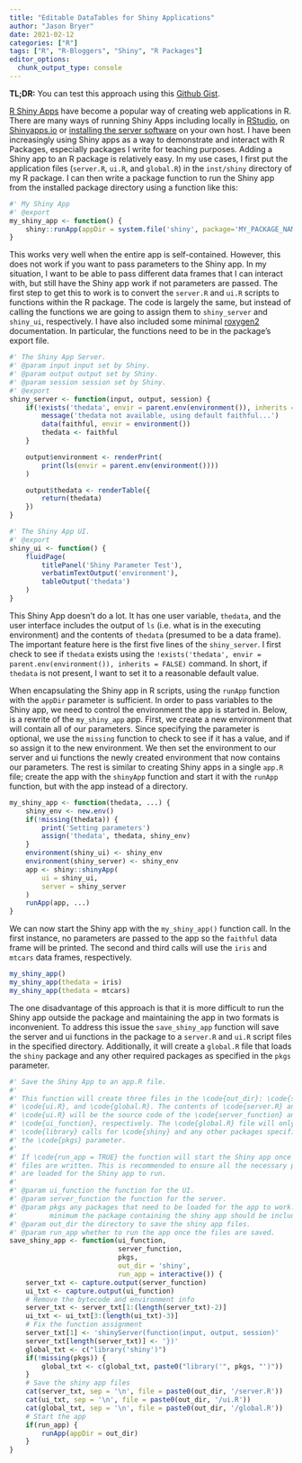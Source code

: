 ```yaml
---
title: "Editable DataTables for Shiny Applications"
author: "Jason Bryer"
date: 2021-02-12
categories: ["R"]
tags: ["R", "R-Bloggers", "Shiny", "R Packages"]
editor_options: 
  chunk_output_type: console
---
```


**TL;DR:** You can test this approach using this [Github Gist](https://gist.github.com/jbryer/fc8834279189196ead710e89b56d7f88).

[R Shiny Apps](https://shiny.rstudio.com) have become a popular way of creating web applications in R. There are many ways of running Shiny Apps including locally in [RStudio](https://rstudio.com/products/rstudio/), on [Shinyapps.io](http://www.shinyapps.io/) or [installing the server software](https://www.rstudio.com/products/shiny/shiny-server/) on your own host. I have been increasingly using Shiny apps as a way to demonstrate and interact with R Packages, especially packages I write for teaching purposes. Adding a Shiny app to an R package is relatively easy. In my use cases, I first put the application files (`server.R`, `ui.R`, and `global.R`) in the `inst/shiny` directory of my R package. I can then write a package function to run the Shiny app from the installed package directory using a function like this:

```r
#' My Shiny App
#' @export
my_shiny_app <- function() {
	shiny::runApp(appDir = system.file('shiny', package='MY_PACKAGE_NAME'))
}
```

This works very well when the entire app is self-contained. However, this does not work if you want to pass parameters to the Shiny app. In my situation, I want to be able to pass different data frames that I can interact with, but still have the Shiny app work if not parameters are passed. The first step to get this to work is to convert the `server.R` and `ui.R` scripts to functions within the R package. The code is largely the same, but instead of calling the functions we are going to assign them to `shiny_server` and `shiny_ui`, respectively. I have also included some minimal [roxygen2](https://github.com/r-lib/roxygen2) documentation. In particular, the functions need to be in the package's export file.


```r
#' The Shiny App Server.
#' @param input input set by Shiny.
#' @param output output set by Shiny.
#' @param session session set by Shiny.
#' @export
shiny_server <- function(input, output, session) {
	if(!exists('thedata', envir = parent.env(environment()), inherits = FALSE)) {
		message('thedata not available, using default faithful...')
		data(faithful, envir = environment())
		thedata <- faithful
	}

	output$environment <- renderPrint(
		print(ls(envir = parent.env(environment())))
	)

	output$thedata <- renderTable({
		return(thedata)
	})
}

#' The Shiny App UI.
#' @export
shiny_ui <- function() {
	fluidPage(
		titlePanel('Shiny Parameter Test'),
		verbatimTextOutput('environment'),
		tableOutput('thedata')
	)
}
```

This Shiny App doesn't do a lot. It has one user variable, `thedata`, and the user interface includes the output of `ls` (i.e. what is in the executing environment) and the contents of `thedata` (presumed to be a data frame). The important feature here is the first five lines of the `shiny_server`. I first check to see if `thedata` exists using the `!exists('thedata', envir = parent.env(environment()), inherits = FALSE)` command. In short, if `thedata` is not present, I want to set it to a reasonable default value.

When encapsulating the Shiny app in R scripts, using the `runApp` function with the `appDir` parameter is sufficient. In order to pass variables to the Shiny app, we need to control the environment the app is started in. Below, is a rewrite of the `my_shiny_app` app. First, we create a new environment that will contain all of our parameters. Since specifying the parameter is optional, we use the `missing` function to check to see if it has a value, and if so assign it to the new environment. We then set the environment to our server and ui functions the newly created environment that now contains our parameters. The rest is similar to creating Shiny apps in a single `app.R` file; create the app with the `shinyApp` function and start it with the `runApp` function, but with the app instead of a directory.


```r
my_shiny_app <- function(thedata, ...) {
	shiny_env <- new.env()
	if(!missing(thedata)) {
		print('Setting parameters')
		assign('thedata', thedata, shiny_env)
	}
	environment(shiny_ui) <- shiny_env
	environment(shiny_server) <- shiny_env
	app <- shiny::shinyApp(
		ui = shiny_ui,
		server = shiny_server
	)
	runApp(app, ...)
}
```

We can now start the Shiny app with the `my_shiny_app()` function call. In the first instance, no parameters are passed to the app so the `faithful` data frame will be printed. The second and third calls will use the `iris` and `mtcars` data frames, respectively.

```r
my_shiny_app()
my_shiny_app(thedata = iris)
my_shiny_app(thedata = mtcars)
```

The one disadvantage of this approach is that it is more difficult to run the Shiny app outside the package and maintaining the app in two formats is inconvenient. To address this issue the `save_shiny_app` function will save the server and ui functions in the package to a `server.R` and `ui.R` script files in the specified directory. Additionally, it will create a `global.R` file that loads the `shiny` package and any other required packages as specified in the `pkgs` parameter.


```r
#' Save the Shiny App to an app.R file.
#'
#' This function will create three files in the \code{out_dir}: \code{server.R},
#' \code{ui.R}, and \code{global.R}. The contents of \code{server.R} and
#' \code{ui.R} will be the source code of the \code{server_function} and
#' \code{ui_function}, respectively. The \code{global.R} file will only contain
#' \code{library} calls for \code{shiny} and any other packages specified in
#' the \code{pkgs} parameter.
#'
#' If \code{run_app = TRUE} the function will start the Shiny app once the
#' files are written. This is recommended to ensure all the necessary packages
#' are loaded for the Shiny app to run.
#'
#' @param ui_function the function for the UI.
#' @param server_function the function for the server.
#' @param pkgs any packages that need to be loaded for the app to work. At
#'        minimum the package containing the shiny app should be included.
#' @param out_dir the directory to save the shiny app files.
#' @param run_app whether to run the app once the files are saved.
save_shiny_app <- function(ui_function,
						   server_function,
						   pkgs,
						   out_dir = 'shiny',
						   run_app = interactive()) {
	server_txt <- capture.output(server_function)
	ui_txt <- capture.output(ui_function)
	# Remove the bytecode and environment info
	server_txt <- server_txt[1:(length(server_txt)-2)]
	ui_txt <- ui_txt[3:(length(ui_txt)-3)]
	# Fix the function assignment
	server_txt[1] <- 'shinyServer(function(input, output, session)'
	server_txt[length(server_txt)] <- '})'
	global_txt <- c("library('shiny')")
	if(!missing(pkgs)) {
		global_txt <- c(global_txt, paste0("library('", pkgs, "')"))
	}
	# Save the shiny app files
	cat(server_txt, sep = '\n', file = paste0(out_dir, '/server.R'))
	cat(ui_txt, sep = '\n', file = paste0(out_dir, '/ui.R'))
	cat(global_txt, sep = '\n', file = paste0(out_dir, '/global.R'))
	# Start the app
	if(run_app) {
		runApp(appDir = out_dir)
	}
}
```
